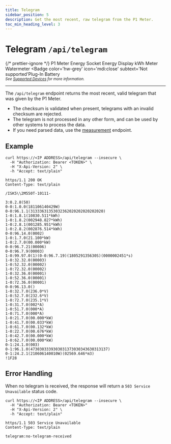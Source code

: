 ```yaml
---
title: Telegram
sidebar_position: 5
description: Get the most recent, raw telegram from the P1 Meter.
toc_min_heading_level: 3
---
```



# Telegram `/api/telegram`

{/* prettier-ignore */}
<Badge color='hw-green' icon='mdi:check' subtext='Supported'>P1 Meter</Badge>
<Badge color='hw-grey' icon='mdi:close' subtext='Not supported'>Energy Socket</Badge>
<Badge color='hw-grey' icon='mdi:close' subtext='Not supported'>Energy Display</Badge>
<Badge color='hw-grey' icon='mdi:close' subtext='Not supported'>kWh Meter</Badge>
<Badge color='hw-grey' icon='mdi:close' subtext='Not supported'>Watermeter</Badge>
<Badge color='hw-grey' icon='mdi:close' subtext='Not supported'Plug-In Battery</Badge>
<br />
<sub>_See [Supported Devices](/docs/introduction#devices) for more information._</sub>

---

<PreliminaryWarning />

The `/api/telegram` endpoint returns the most recent, valid telegram that was given by the P1 Meter.

-   The checksum is validated when present, telegrams with an invalid checksum are rejected.
-   The telegram is not processed in any other form, and can be used by other systems to process the data.
-   If you need parsed data, use the [measurement](/docs/v2/measurement) endpoint.

## Example

```http title="Request"
curl https://<IP ADDRESS>/api/telegram --insecure \
  -H "Authorization: Bearer <TOKEN>" \
  -H "X-Api-Version: 2" \
  -h "Accept: text/plain"
```

```http title="Response"
https/1.1 200 OK
Content-Type: text/plain

/ISK5\\2M550T-10111-

3:0.2.8(50)
0-0:1.0.0(181106140429W)
0-0:96.1.1(31333631353032362020202020202020)
1-0:1.8.1(10830.511*kWh)
1-0:1.8.2(002948.827*kWh)
1-0:2.8.1(001285.951*kWh)
1-0:2.8.2(002876.514*kWh)
0-0:96.14.0(0002)
1-0:1.7.0(21.100*kW)
1-0:2.7.0(00.000*kW)
0-0:96.7.21(00006)
0-0:96.7.9(00003)
1-0:99.97.0(1)(0-0:96.7.19)(180529135630S)(0000002451*s)
1-0:32.32.0(00003)
1-0:52.32.0(00002)
1-0:72.32.0(00002)
1-0:32.36.0(00001)
1-0:52.36.0(00001)
1-0:72.36.0(00001)
0-0:96.13.0()
1-0:32.7.0(236.0*V)
1-0:52.7.0(232.6*V)
1-0:72.7.0(235.1*V)
1-0:31.7.0(002*A)
1-0:51.7.0(000*A)
1-0:71.7.0(000*A)
1-0:21.7.0(00.000*kW)
1-0:41.7.0(00.033*kW)
1-0:61.7.0(00.132*kW)
1-0:22.7.0(00.676*kW)
1-0:42.7.0(00.000*kW)
1-0:62.7.0(00.000*kW)
0-1:24.1.0(003)
0-1:96.1.0(4730303339303031373030343630313137)
0-1:24.2.1(210606140010W)(02569.646*m3)
!1F28
```

## Error Handling

When no telegram is received, the response will return a `503 Service Unavailable` status code.

```http title="Request"
curl https://<IP ADDRESS>/api/telegram --insecure \
  -H "Authorization: Bearer <TOKEN>"
  -H "X-Api-Version: 2" \
  -h "Accept: text/plain"
```

```http title="Response"
https/1.1 503 Service Unavailable
Content-Type: text/plain

telegram:no-telegram-received
```
